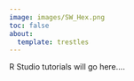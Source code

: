 ```yaml
---
image: images/SW_Hex.png
toc: false
about:
  template: trestles
---
```


R Studio tutorials will go here....
